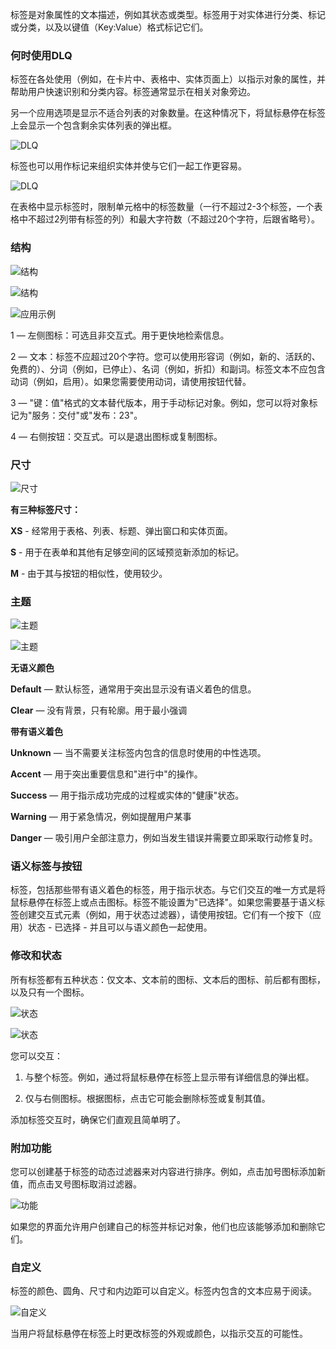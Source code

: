 标签是对象属性的文本描述，例如其状态或类型。标签用于对实体进行分类、标记或分类，以及以键值（Key:Value）格式标记它们。

### 何时使用DLQ

标签在各处使用（例如，在卡片中、表格中、实体页面上）以指示对象的属性，并帮助用户快速识别和分类内容。标签通常显示在相关对象旁边。

另一个应用选项是显示不适合列表的对象数量。在这种情况下，将鼠标悬停在标签上会显示一个包含剩余实体列表的弹出框。

![DLQ](/static/images/design/Label/DLQ1.png)

标签也可以用作标记来组织实体并使与它们一起工作更容易。

![DLQ](/static/images/design/Label/DLQ2.png)

在表格中显示标签时，限制单元格中的标签数量（一行不超过2-3个标签，一个表格中不超过2列带有标签的列）和最大字符数（不超过20个字符，后跟省略号）。

### 结构

![结构](/static/images/design/Label/Structure2.png)

![结构](/static/images/design/Label/Structure.png)

![应用示例](/static/images/design/Label/Application.png)

1 — 左侧图标：可选且非交互式。用于更快地检索信息。

2 — 文本：标签不应超过20个字符。您可以使用形容词（例如，新的、活跃的、免费的）、分词（例如，已停止）、名词（例如，折扣）和副词。标签文本不应包含动词（例如，启用）。如果您需要使用动词，请使用按钮代替。

3 — "键：值"格式的文本替代版本，用于手动标记对象。例如，您可以将对象标记为"服务：交付"或"发布：23"。

4 — 右侧按钮：交互式。可以是退出图标或复制图标。

### 尺寸

![尺寸](/static/images/design/Label/Sizes.png)

**有三种标签尺寸：**

**XS** - 经常用于表格、列表、标题、弹出窗口和实体页面。

**S** - 用于在表单和其他有足够空间的区域预览新添加的标记。

**M** - 由于其与按钮的相似性，使用较少。

### 主题

![主题](/static/images/design/Label/Themes.png)

![主题](/static/images/design/Label/Themes2.png)

**无语义颜色**

**Default** — 默认标签，通常用于突出显示没有语义着色的信息。

**Clear** — 没有背景，只有轮廓。用于最小强调

**带有语义着色**

**Unknown** — 当不需要关注标签内包含的信息时使用的中性选项。

**Accent** — 用于突出重要信息和"进行中"的操作。

**Success** — 用于指示成功完成的过程或实体的"健康"状态。

**Warning** — 用于紧急情况，例如提醒用户某事

**Danger** — 吸引用户全部注意力，例如当发生错误并需要立即采取行动修复时。

### 语义标签与按钮

标签，包括那些带有语义着色的标签，用于指示状态。与它们交互的唯一方式是将鼠标悬停在标签上或点击图标。标签不能设置为"已选择"。如果您需要基于语义标签创建交互式元素（例如，用于状态过滤器），请使用按钮。它们有一个按下（应用）状态 - 已选择 - 并且可以与语义颜色一起使用。

### 修改和状态

所有标签都有五种状态：仅文本、文本前的图标、文本后的图标、前后都有图标，以及只有一个图标。

![状态](/static/images/design/Label/States.png)

![状态](/static/images/design/Label/States2.png)

您可以交互：

1. 与整个标签。例如，通过将鼠标悬停在标签上显示带有详细信息的弹出框。

2. 仅与右侧图标。根据图标，点击它可能会删除标签或复制其值。

添加标签交互时，确保它们直观且简单明了。

### 附加功能

您可以创建基于标签的动态过滤器来对内容进行排序。例如，点击加号图标添加新值，而点击叉号图标取消过滤器。

![功能](/static/images/design/Label/Features.png)

如果您的界面允许用户创建自己的标签并标记对象，他们也应该能够添加和删除它们。

### 自定义

标签的颜色、圆角、尺寸和内边距可以自定义。标签内包含的文本应易于阅读。

![自定义](/static/images/design/Label/Customization.png)

当用户将鼠标悬停在标签上时更改标签的外观或颜色，以指示交互的可能性。